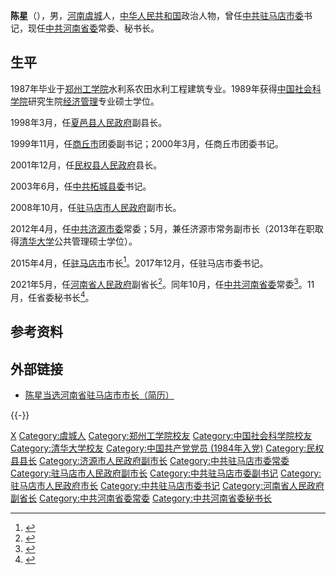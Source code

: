 {{Otheruses|other=名为陈星的其他人物|陈星}}

'''陈星'''（{{bd|1965年|2月||catIdx=Chen陈}}），男，[[河南|河南]][[虞城|虞城]]人，[[中华人民共和国|中华人民共和国]]政治人物，曾任[[中共驻马店市委|中共驻马店市委]]书记，现任[[中共河南省委|中共河南省委]]常委、秘书长。

== 生平 ==
1987年毕业于[[郑州工学院|郑州工学院]]水利系农田水利工程建筑专业。1989年获得[[中国社会科学院|中国社会科学院]]研究生院[[经济管理|经济管理]]专业硕士学位。

1998年3月，任[[夏邑县人民政府|夏邑县人民政府]]副县长。

1999年11月，任[[商丘市|商丘市]]团委副书记；2000年3月，任商丘市团委书记。

2001年12月，任[[民权县人民政府|民权县人民政府]]县长。

2003年6月，任[[中共柘城县委|中共柘城县委]]书记。

2008年10月，任[[驻马店市人民政府|驻马店市人民政府]]副市长。

2012年4月，任[[中共济源市委|中共济源市委]]常委；5月，兼任济源市常务副市长（2013年在职取得[[清华大学|清华大学]]公共管理硕士学位）。

2015年4月，任[[驻马店市|驻马店市]]市长<ref>{{cite web |url=http://district.ce.cn/newarea/sddy/201504/21/t20150421_5167732.shtml |language= |title=陈星当选驻马店市市长 前任武国定已任许昌市长(简历) |publisher=中国经济网 |date=2015-04-21|accessdate= |archive-date=2019-07-13|archive-url=https://web.archive.org/web/20190713205959/http://district.ce.cn/newarea/sddy/201504/21/t20150421_5167732.shtml |dead-url=no }}</ref>。2017年12月，任驻马店市委书记。

2021年5月，任[[河南省人民政府|河南省人民政府]]副省长<ref>{{Cite web|title=陈星任河南省副省长(简历)|url=http://district.ce.cn/newarea/sddy/202105/28/t20210528_36599746.shtml|access-date=2021-05-28|work=中国经济网}}</ref>。同年10月，任[[中共河南省委|中共河南省委]]常委<ref>{{cite web |url=http://district.ce.cn/newarea/sddy/202110/30/t20211030_37044332.shtml |title=河南新一届省委常委简历(书记楼阳生 副书记王凯、周霁) |publisher=中国经济网 |accessdate=2021-10-30 }}</ref>。11月，任省委秘书长<ref>{{Cite web|title=新任河南省委常委陈星已任省委秘书长|url=https://www.thepaper.cn/newsDetail_forward_15535672|access-date=2021-11-27|work=澎湃新闻}}</ref>。

== 参考资料 ==
{{reflist}}

== 外部链接 ==
* [http://renshi.people.com.cn/n/2015/0421/c139617-26877221.html 陈星当选河南省驻马店市市长（简历）] {{Wayback|url=http://renshi.people.com.cn/n/2015/0421/c139617-26877221.html |date=20150922004509 }}

{{-}}
{{start box}}
{{s-ppo|cpc}}
{{s-before|[[穆为民|穆为民]]}}
{{s-title|[[中国共产党河南省委员会|中国共产党河南省委员会]]秘书长|2021年11月－}}
{{s-inc}}
{{s-before|[[余学友|余学友]]}}
{{s-title|[[中国共产党驻马店市委员会|中国共产党驻马店市委员会]]书记|2017年12月－2021年7月}}
{{s-after|[[蒿慧杰|蒿慧杰]]}}
{{s-gov|prc}}
{{s-before|[[武国定|武国定]]}}
{{s-title|[[驻马店市人民政府|驻马店市人民政府]]市长|2015年4月－2017年12月}}
{{s-after|[[朱是西|朱是西]]}}
{{end box}}
{{河南省领导人}}

{{Authority control}}
{{DEFAULTSORT:Chen陈}}
[[Category:陈姓|X]]
[[Category:虞城人|Category:虞城人]]
[[Category:郑州工学院校友|Category:郑州工学院校友]]
[[Category:中国社会科学院校友|Category:中国社会科学院校友]]
[[Category:清华大学校友|Category:清华大学校友]]
[[Category:中国共产党党员_(1984年入党)|Category:中国共产党党员 (1984年入党)]]
[[Category:民权县县长|Category:民权县县长]]
[[Category:济源市人民政府副市长|Category:济源市人民政府副市长]]
[[Category:中共驻马店市委常委|Category:中共驻马店市委常委]]
[[Category:驻马店市人民政府副市长|Category:驻马店市人民政府副市长]]
[[Category:中共驻马店市委副书记|Category:中共驻马店市委副书记]]
[[Category:驻马店市人民政府市长|Category:驻马店市人民政府市长]]
[[Category:中共驻马店市委书记|Category:中共驻马店市委书记]]
[[Category:河南省人民政府副省长|Category:河南省人民政府副省长]]
[[Category:中共河南省委常委|Category:中共河南省委常委]]
[[Category:中共河南省委秘书长|Category:中共河南省委秘书长]]